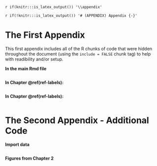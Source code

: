 `r if(knitr:::is_latex_output()) '\\appendix'`

`r if(!knitr:::is_latex_output()) '# (APPENDIX) Appendix {-}'` 

<!--
If you feel it necessary to include an appendix, it goes here.
-->


# The First Appendix

This first appendix includes all of the R chunks of code that were hidden throughout the document (using the `include = FALSE` chunk tag) to help with readibility and/or setup.

**In the main Rmd file**

```r
```

**In Chapter \@ref(ref-labels):**
```r
```

**In Chapter \@ref(ref-labels):**

```r
```

# The Second Appendix - Additional Code

**Import data**
```r
```

**Figures from Chapter 2**

```r
```

```r
```

```r
```

